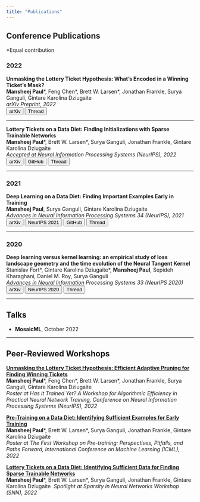 ```yaml
---
title: "Publications"
---
```


## Conference Publications
\*Equal contribution


### 2022

**Unmasking the Lottery Ticket Hypothesis: What's Encoded in a Winning Ticket's Mask?**\
**Mansheej Paul**\*, Feng Chen\*, Brett W. Larsen\*, Jonathan Frankle, Surya Ganguli, Gintare Karolina Dziugaite\
_arXiv Preprint, 2022_\
<a href="https://arxiv.org/abs/2210.03044"><button type="button" class="btn btn-outline-info btn-sm">arXiv</button></a>
<a href="https://twitter.com/_BrettLarsen/status/1579868008645681152"><button type="button" class="btn btn-outline-info btn-sm"><i class="bi bi-twitter"></i> Thread</button></a> 

---

**Lottery Tickets on a Data Diet: Finding Initializations with Sparse Trainable Networks**\
**Mansheej Paul**\*, Brett W. Larsen\*, Surya Ganguli, Jonathan Frankle, Gintare Karolina Dziugaite\
_Accepted at Neural Information Processing Systems (NeurIPS), 2022_\
<a href="https://arxiv.org/abs/2206.01278"><button type="button" class="btn btn-outline-info btn-sm">arXiv</button></a>
<a href="https://github.com/mansheej/lth_diet"><button type="button" class="btn btn-outline-info btn-sm"><i class="bi bi-github"></i> GitHub</button></a>
<a href="https://twitter.com/_BrettLarsen/status/1540024892728303616"><button type="button" class="btn btn-outline-info btn-sm"><i class="bi bi-twitter"></i> Thread</button></a> 

---

### 2021

**Deep Learning on a Data Diet: Finding Important Examples Early in Training**\
**Mansheej Paul**, Surya Ganguli, Gintare Karolina Dziugaite\
_Advances in Neural Information Processing Systems 34 (NeurIPS), 2021_\
<a href="https://arxiv.org/abs/2107.07075"><button type="button" class="btn btn-outline-info btn-sm">arXiv</button></a> 
<a href="https://proceedings.neurips.cc/paper/2021/hash/ac56f8fe9eea3e4a365f29f0f1957c55-Abstract.html"><button type="button" class="btn btn-outline-info btn-sm">NeurIPS 2021</button></a> 
<a href="https://github.com/mansheej/data_diet"><button type="button" class="btn btn-outline-info btn-sm"><i class="bi bi-github"></i> GitHub</button></a> 
<a href="https://twitter.com/gkdziugaite/status/1417577420601823232"><button type="button" class="btn btn-outline-info btn-sm"><i class="bi bi-twitter"></i> Thread</button></a> 

---

### 2020

**Deep learning versus kernel learning: an empirical study of loss landscape geometry and the time evolution of the Neural Tangent Kernel**\
Stanislav Fort\*, Gintare Karolina Dziugaite\*, **Mansheej Paul**, Sepideh Kharaghani, Daniel M. Roy, Surya Ganguli\
_Advances in Neural Information Processing Systems 33 (NeurIPS 2020)_\
<a href="https://arxiv.org/abs/2010.15110"><button type="button" class="btn btn-outline-info btn-sm">arXiv</button></a> 
<a href="https://proceedings.neurips.cc/paper/2020/hash/405075699f065e43581f27d67bb68478-Abstract.html"><button type="button" class="btn btn-outline-info btn-sm">NeurIPS 2020</button></a> 
<a href="https://twitter.com/stanislavfort/status/1322246600320757760"><button type="button" class="btn btn-outline-info btn-sm"><i class="bi bi-twitter"></i> Thread</button></a> 

---

## Talks
<!-- - **Google Brain**, November 2022 -->
- **MosaicML**, October 2022

---

## Peer-Reviewed Workshops

[**Unmasking the Lottery Ticket Hypothesis: Efficient Adaptive Pruning for Finding Winning Tickets**](https://openreview.net/forum?id=nBRNjUPhWr)\
**Mansheej Paul**\*, Feng Chen\*, Brett W. Larsen\*, Jonathan Frankle, Surya Ganguli, Gintare Karolina Dziugaite\
_Poster at Has it Trained Yet? A Workshop for Algorithmic Efficiency in Practical Neural Network Training, Conference on Neural Information Processing Systems (NeurIPS), 2022_\

[**Pre-Training on a Data Diet: Identifying Sufficient Examples for Early Training**](https://openreview.net/forum?id=U5QRuy_LjUY)\
**Mansheej Paul**\*, Brett W. Larsen\*, Surya Ganguli, Jonathan Frankle, Gintare Karolina Dziugaite\
_Poster at The First Workshop on Pre-training: Perspectives, Pitfalls, and Paths Forward, International Conference on Machine Learning (ICML), 2022_\

[**Lottery Tickets on a Data Diet: Identifying Sufficient Data for Finding Sparse Trainable Networks**](https://openreview.net/forum?id=ftkh6HsXrwc)\
**Mansheej Paul**\*, Brett W. Larsen\*, Surya Ganguli, Jonathan Frankle, Gintare Karolina Dziugaite\ 
_Spotlight at Sparsity in Neural Networks Workshop (SNN), 2022_


